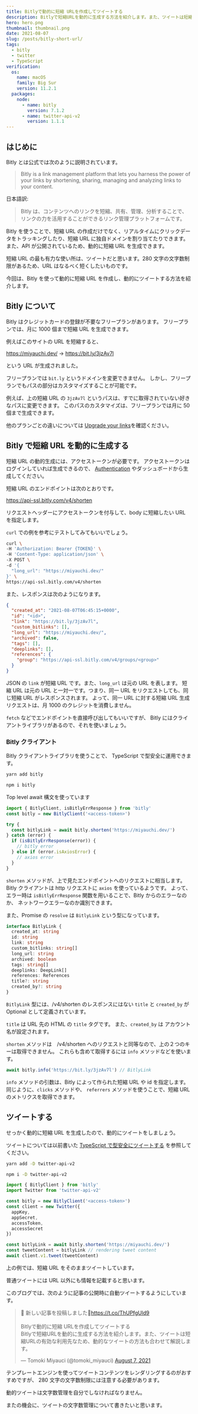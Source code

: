 ```yaml
---
title: Bitlyで動的に短縮 URLを作成してツイートする
description: Bitlyで短縮URLを動的に生成する方法を紹介します。また、ツイートは短縮URLの有効な利用先なため、動的なツイートの方法も合わせて解説します。
hero: hero.png
thumbnail: thumbnail.png
date: 2021-08-07
slug: /posts/bitly-short-url/
tags:
  - bitly
  - twitter
  - TypeScript
verification:
  os:
    name: macOS
    family: Big Sur
    version: 11.2.1
  packages:
    node:
      - name: bitly
        version: 7.1.2
      - name: twitter-api-v2
        version: 1.1.1
---
```


## はじめに

Bitly とは公式では次のように説明されています。

> Bitly is a link management platform that lets you harness the power of your links by shortening, sharing, managing and analyzing links to your content.

日本語訳:

> Bitly は、コンテンツへのリンクを短縮、共有、管理、分析することで、リンクの力を活用することができるリンク管理プラットフォームです。

Bitly を使うことで、短縮 URL の作成だけでなく、リアルタイムにクリックデータをトラッキングしたり、短縮 URL に独自ドメインを割り当てたりできます。
また、API が公開されているため、動的に短縮 URL を生成できます。

短縮 URL の最も有力な使い所は、ツイートだと思います。280 文字の文字数制限があるため、URL はなるべく短くしたいものです。

今回は、Bitly を使って動的に短縮 URL を作成し、動的にツイートする方法を紹介します。

## Bitly について

Bitly はクレジットカードの登録が不要なフリープランがあります。
フリープランでは、月に 1000 個まで短縮 URL を生成できます。

例えばこのサイトの URL を短縮すると、

https://miyauchi.dev/ -> https://bit.ly/3jzAv7l

という URL が生成されました。

フリープランでは `bit.ly` というドメインを変更できません。
しかし、フリープランでもパスの部分はカスタマイズすることが可能です。

例えば、上の短縮 URL の `3jzAv7l` というパスは、すでに取得されていない好きなパスに変更できます。
このパスのカスタマイズは、フリープランでは月に 50 個まで生成できます。

他のプランごとの違いについては [Upgrade your links](https://bitly.com/pages/pricing)を確認ください。

## Bitly で短縮 URL を動的に生成する

短縮 URL の動的生成には、アクセストークンが必要です。
アクセストークンはログインしていれば生成できるので、 [Authentication](https://dev.bitly.com/docs/getting-started/authentication/) やダッシュボードから生成してください。

短縮 URL のエンドポイントは次のとおりです。

https://api-ssl.bitly.com/v4/shorten

リクエストヘッダーにアクセストークンを付与して、body に短縮したい URL を指定します。

`curl` での例を参考にテストしてみてもいいでしょう。

```bash
curl \
-H 'Authorization: Bearer {TOKEN}' \
-H 'Content-Type: application/json' \
-X POST \
-d '{
  "long_url": "https://miyauchi.dev/"
}' \
https://api-ssl.bitly.com/v4/shorten
```

また、レスポンスは次のようになります。

```json
{
  "created_at": "2021-08-07T06:45:15+0000",
  "id": "<id>",
  "link": "https://bit.ly/3jzAv7l",
  "custom_bitlinks": [],
  "long_url": "https://miyauchi.dev/",
  "archived": false,
  "tags": [],
  "deeplinks": [],
  "references": {
    "group": "https://api-ssl.bitly.com/v4/groups/<group>"
  }
}
```

JSON の `link` が短縮 URL です。また、`long_url` は元の URL を表します。
短縮 URL は元の URL と一対一です。つまり、同一 URL をリクエストしても、同じ短縮 URL がレスポンスされます。
よって、同一 URL に対する短縮 URL 生成リクエストは、月 1000 のクレジットを消費しません。

`fetch` などでエンドポイントを直接呼び出してもいいですが、
Bitly にはクライアントライブラリがあるので、それを使いましょう。

### Bitly クライアント

Bitly クライアントライブラリを使うことで、 TypeScript で型安全に運用できます。

<CodeGroups>
  <CodeGroup label="Yarn" active>

```bash
yarn add bitly
```

  </CodeGroup>

  <CodeGroup label="NPM">

```bash
npm i bitly
```

  </CodeGroup>
</CodeGroups>

<Alert type="warning">Top level await 構文を使っています</Alert>

```ts
import { BitlyClient, isBitlyErrResponse } from 'bitly'
const bitly = new BitlyClient('<access-token>')

try {
  const bitlyLink = await bitly.shorten('https://miyauchi.dev/')
} catch (error) {
  if (isBitlyErrResponse(error)) {
    // bitly error
  } else if (error.isAxiosError) {
    // axios error
  }
}
```

`shorten` メソッドが、上で見たエンドポイントへのリクエストに相当します。
Bitly クライアントは http リクエストに `axios` を使っているようです。
よって、エラー時は `isBitlyErrResponse` 関数を用いることで、Bitly からのエラーなのか、
ネットワークエラーなのか識別できます。

また、Promise の `resolve` は `BitlyLink` という型になっています。

```ts
interface BitlyLink {
  created_at: string
  id: string
  link: string
  custom_bitlinks: string[]
  long_url: string
  archived: boolean
  tags: string[]
  deeplinks: DeepLink[]
  references: References
  title?: string
  created_by?: string
}
```

`BitlyLink` 型には、/v4/shorten のレスポンスにはない `title` と `created_by` が Optional として定義されています。

`title` は URL 先の HTML の `title` タグです。
また、`created_by` は アカウント名が設定されます。

`shorten` メソッドは　/v4/shorten へのリクエストと同等なので、上の２つのキーは取得できません。
これらも含めて取得するには `info` メソッドなどを使います。

```ts
await bitly.info('https://bit.ly/3jzAv7l') // BitlyLink
```

`info` メソッドの引数は、Bitly によって作られた短縮 URL や id を指定します。
同じように、`clicks` メソッドや、 `referrers` メソッドを使うことで、短縮 URL のメトリクスを取得できます。

## ツイートする

せっかく動的に短縮 URL を生成したので、動的にツイートをしましょう。

ツイートについては以前書いた [TypeScript で型安全にツイートする](/posts/tweet-typescript/) を参照してください。

<CodeGroups>
  <CodeGroup label="Yarn" active>

```bash
yarn add -D twitter-api-v2
```

  </CodeGroup>

  <CodeGroup label="NPM">

```bash
npm i -D twitter-api-v2
```

  </CodeGroup>
</CodeGroups>

```ts
import { BitlyClient } from 'bitly'
import Twitter from 'twitter-api-v2'

const bitly = new BitlyClient('<access-token>')
const client = new Twitter({
  appKey,
  appSecret,
  accessToken,
  accessSecret
})

const bitlyLink = await bitly.shorten('https://miyauchi.dev/')
const tweetContent = bitlyLink // rendering tweet content
await client.v1.tweet(tweetContent)
```

上の例では、短縮 URL をそのままツイートしています。

普通ツイートには URL 以外にも情報を記載すると思います。

このブログでは、次のように記事の公開時に自動ツイートするようにしています。

<blockquote class="twitter-tweet"><p lang="ja" dir="ltr">🤖 新しい記事を投稿しました🚀<a href="https://t.co/ThUPfgUld9">https://t.co/ThUPfgUld9</a><br><br>Bitlyで動的に短縮 URLを作成してツイートする<br>Bitlyで短縮URLを動的に生成する方法を紹介します。また、ツイートは短縮URLの有効な利用先なため、動的なツイートの方法も合わせて解説します。</p>&mdash; Tomoki Miyauci (@tomoki_miyauci) <a href="https://twitter.com/tomoki_miyauci/status/1424007666687303687?ref_src=twsrc%5Etfw">August 7, 2021</a></blockquote>

テンプレートエンジンを使ってツイートコンテンツをレンダリングするのがおすすめですが、
280 文字の文字数制限には注意する必要があります。

動的ツイートは文字数管理を自分でしなければなりません。

またの機会に、ツイートの文字数管理について書きたいと思います。
